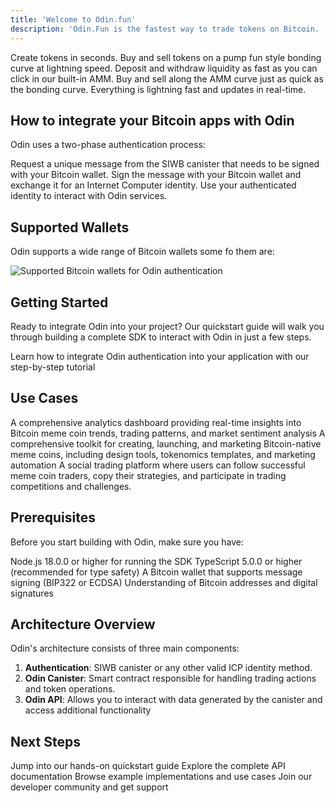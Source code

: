 ```yaml
---
title: 'Welcome to Odin.fun'
description: 'Odin.Fun is the fastest way to trade tokens on Bitcoin. '
---
```


Create tokens in seconds. Buy and sell tokens on a pump fun style bonding curve at lightning speed. Deposit and withdraw liquidity as fast as you can click in our built-in AMM. Buy and sell along the AMM curve just as quick as the bonding curve. Everything is lightning fast and updates in real-time.

## How to integrate your Bitcoin apps with Odin

Odin uses a two-phase authentication process:

<Steps>
<Step title="Prepare Authentication">
  Request a unique message from the SIWB canister that needs to be signed with your Bitcoin wallet.
</Step>

<Step title="Complete Authentication">
  Sign the message with your Bitcoin wallet and exchange it for an Internet Computer identity.
</Step>

<Step title="Access Services">
  Use your authenticated identity to interact with Odin services.
</Step>
</Steps>

## Supported Wallets

Odin supports a wide range of Bitcoin wallets some fo them are:

<Frame>
<img src="/assets/wallet-list.png" alt="Supported Bitcoin wallets for Odin authentication" />
</Frame>

## Getting Started

Ready to integrate Odin into your project? Our quickstart guide will walk you through building a complete SDK to interact with Odin in just a few steps.

<Card title="Quick Start Guide" icon="rocket" href="/quickstart/quickstart-01-prepare">
  Learn how to integrate Odin authentication into your application with our step-by-step tutorial
</Card>

## Use Cases

<AccordionGroup>
<Accordion title="Odin Analytics & Intelligence Platform">
  A comprehensive analytics dashboard providing real-time insights into Bitcoin meme coin trends, trading patterns, and market sentiment analysis
</Accordion>

<Accordion title="Odin Creator Studio">
  A comprehensive toolkit for creating, launching, and marketing Bitcoin-native meme coins, including design tools, tokenomics templates, and marketing automation
</Accordion>

<Accordion title="Odin Social Trading & Copy Trading Platforms">
  A social trading platform where users can follow successful meme coin traders, copy their strategies, and participate in trading competitions and challenges.
</Accordion>

</AccordionGroup>

## Prerequisites

Before you start building with Odin, make sure you have:

<CardGroup cols={2}>
<Card title="Node.js" icon="node-js">
  Node.js 18.0.0 or higher for running the SDK
</Card>

<Card title="TypeScript" icon="code">
  TypeScript 5.0.0 or higher (recommended for type safety)
</Card>

<Card title="Bitcoin Wallet" icon="wallet">
  A Bitcoin wallet that supports message signing (BIP322 or ECDSA)
</Card>

<Card title="Basic Blockchain Knowledge" icon="book">
  Understanding of Bitcoin addresses and digital signatures
</Card>
</CardGroup>

## Architecture Overview

Odin's architecture consists of three main components:

1. **Authentication**: SIWB canister or any other valid ICP identity method.
2. **Odin Canister**: Smart contract responsible for handling trading actions and token operations. 
3. **Odin API**: Allows you to interact with data generated by the canister and access additional functionality

## Next Steps

<CardGroup cols={2}>
<Card title="Start the Tutorial" icon="play" href="/quickstart/quickstart-01-prepare">
  Jump into our hands-on quickstart guide
</Card>

<Card title="API Reference" icon="code" href="/api">
  Explore the complete API documentation
</Card>

<Card title="Example Projects" icon="github" href="https://github.com/Toniq-Labs/odin-docs/demo">
  Browse example implementations and use cases
</Card>

<Card title="Community" icon="users" href="https://t.me/c/2501644622/1">
  Join our developer community and get support
</Card>
</CardGroup>
